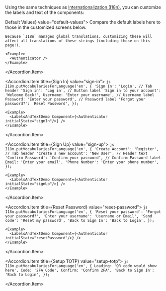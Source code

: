 


Using the same techniques as [Internationalization (I18n)](#internationalization-i18n), you can customize the labels and text of the components:

<Accordion defaultValue="default-values" allowToggle>
  <Accordion.Item title={<Text fontWeight="bold">Default Values</Text>} value="default-values">
    Compare the default labels here to those in the customized screens below.

    Because `I18n` manages global translations, customizing these will affect all translations of these strings (including those on this page!).

    <Example>
      <Authenticator />
    </Example>

  </Accordion.Item>

  <Accordion.Item title={<Text fontWeight="bold">Sign In</Text>} value="sign-in">
    ```js
    I18n.putVocabulariesForLanguage('en', {
      'Sign In': 'Login', // Tab header
      'Sign in': 'Log in', // Button label
      'Sign in to your account': 'Welcome Back!',
      Username: 'Enter your username', // Username label
      Password: 'Enter your password', // Password label
      'Forgot your password?': 'Reset Password',
    });
    ```

    <Example>
      <LabelsAndTextDemo Component={<Authenticator initialState="signIn"/>} />
    </Example>

  </Accordion.Item>

  <Accordion.Item title={<Text fontWeight="bold">Sign Up</Text>} value="sign-up">
    ```js
    I18n.putVocabulariesForLanguage('en', {
      'Create Account': 'Register', // Tab header
      'Create a new account': 'New User', // Header text
      'Confirm Password': 'Confirm your password', // Confirm Password label
      Email: 'Enter your email',
      'Phone Number': 'Enter your phone number',
    });
    ```

    <Example>
      <LabelsAndTextDemo Component={<Authenticator initialState="signUp"/>} />
    </Example>

  </Accordion.Item>

  <Accordion.Item title={<Text fontWeight="bold">Reset Password</Text>} value="reset-password">
    ```js
    I18n.putVocabulariesForLanguage('en', {
      'Reset your password': 'Forgot your password?',
      'Enter your username': 'Username or Email',
      'Send code': 'Reset my password',
      'Back to Sign In': 'Back to Login',
    });
    ```

    <Example>
      <LabelsAndTextDemo Component={<Authenticator initialState="resetPassword"/>} />
    </Example>

  </Accordion.Item>

  <Accordion.Item title={<Text fontWeight="bold">Setup TOTP</Text>} value="setup-totp">
    ```js
    I18n.putVocabulariesForLanguage('en', {
      Loading: 'QR code would show here',
      Code: '2FA Code',
      Confirm: 'Confirm 2FA',
      'Back to Sign In': 'Back to Login',
    });
    ```

  </Accordion.Item>
</Accordion>
